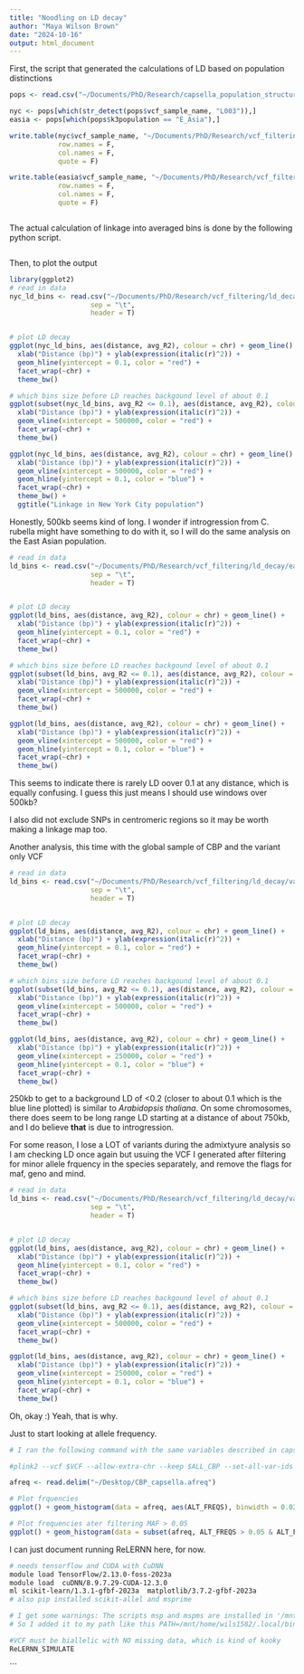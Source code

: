 ```yaml
---
title: "Noodling on LD decay"
author: "Maya Wilson Brown"
date: "2024-10-16"
output: html_document
---
```



First, the script that generated the calculations of LD
based on population distinctions
```r
pops <- read.csv("~/Documents/PhD/Research/capsella_population_structure/cbp_pop_str.txt", sep = "\t", header=T)

nyc <- pops[which(str_detect(pops$vcf_sample_name, "L003")),]
easia <- pops[which(pops$k3population == "E_Asia"),]

write.table(nyc$vcf_sample_name, "~/Documents/PhD/Research/vcf_filtering/ld_decay/nyc_vcf_sample.txt",
            row.names = F,
            col.names = F,
            quote = F)

write.table(easia$vcf_sample_name, "~/Documents/PhD/Research/vcf_filtering/ld_decay/easia_vcf_sample.txt",
            row.names = F,
            col.names = F,
            quote = F)
```


```bash
```

The actual calculation of linkage into averaged bins is done by the following python script.
```bash
```

Then, to plot the output
```r
library(ggplot2)
# read in data
nyc_ld_bins <- read.csv("~/Documents/PhD/Research/vcf_filtering/ld_decay/nyc_chrAll.ld_decay_bins",
                    sep = "\t",
                    header = T)


# plot LD decay
ggplot(nyc_ld_bins, aes(distance, avg_R2), colour = chr) + geom_line() +
  xlab("Distance (bp)") + ylab(expression(italic(r)^2)) +
  geom_hline(yintercept = 0.1, color = "red") +
  facet_wrap(~chr) +
  theme_bw()

# which bins size before LD reaches backgound level of about 0.1
ggplot(subset(nyc_ld_bins, avg_R2 <= 0.1), aes(distance, avg_R2), colour = chr) + geom_line() +
  xlab("Distance (bp)") + ylab(expression(italic(r)^2)) +
  geom_vline(xintercept = 500000, color = "red") +
  facet_wrap(~chr) +
  theme_bw()

ggplot(nyc_ld_bins, aes(distance, avg_R2), colour = chr) + geom_line() +
  xlab("Distance (bp)") + ylab(expression(italic(r)^2)) +
  geom_vline(xintercept = 500000, color = "red") +
  geom_hline(yintercept = 0.1, color = "blue") +
  facet_wrap(~chr) +
  theme_bw() +
  ggtitle("Linkage in New York City population")
```

Honestly, 500kb seems kind of long. I wonder if introgression from C. rubella might have something to do with it, so I will do the same analysis on the East Asian population.
```r
# read in data
ld_bins <- read.csv("~/Documents/PhD/Research/vcf_filtering/ld_decay/easia_chrAll.ld_decay_bins",
                    sep = "\t",
                    header = T)


# plot LD decay
ggplot(ld_bins, aes(distance, avg_R2), colour = chr) + geom_line() +
  xlab("Distance (bp)") + ylab(expression(italic(r)^2)) +
  geom_hline(yintercept = 0.1, color = "red") +
  facet_wrap(~chr) +
  theme_bw()

# which bins size before LD reaches backgound level of about 0.1
ggplot(subset(ld_bins, avg_R2 <= 0.1), aes(distance, avg_R2), colour = chr) + geom_line() +
  xlab("Distance (bp)") + ylab(expression(italic(r)^2)) +
  geom_vline(xintercept = 500000, color = "red") +
  facet_wrap(~chr) +
  theme_bw()

ggplot(ld_bins, aes(distance, avg_R2), colour = chr) + geom_line() +
  xlab("Distance (bp)") + ylab(expression(italic(r)^2)) +
  geom_vline(xintercept = 500000, color = "red") +
  geom_hline(yintercept = 0.1, color = "blue") +
  facet_wrap(~chr) +
  theme_bw()
```

This seems to indicate there is rarely LD oover 0.1 at any distance, which is equally confusing. I guess this just means I should use windows over 500kb?

I also did not exclude SNPs in centromeric regions so it may be worth making a linkage map too.

Another analysis, this time with the global sample of CBP and the variant only VCF
```r
# read in data
ld_bins <- read.csv("~/Documents/PhD/Research/vcf_filtering/ld_decay/var_cbp_JLv4_LD_chrAll.ld_decay_bins",
                    sep = "\t",
                    header = T)


# plot LD decay
ggplot(ld_bins, aes(distance, avg_R2), colour = chr) + geom_line() +
  xlab("Distance (bp)") + ylab(expression(italic(r)^2)) +
  geom_hline(yintercept = 0.1, color = "red") +
  facet_wrap(~chr) +
  theme_bw()

# which bins size before LD reaches backgound level of about 0.1
ggplot(subset(ld_bins, avg_R2 <= 0.1), aes(distance, avg_R2), colour = chr) + geom_line() +
  xlab("Distance (bp)") + ylab(expression(italic(r)^2)) +
  geom_vline(xintercept = 500000, color = "red") +
  facet_wrap(~chr) +
  theme_bw()

ggplot(ld_bins, aes(distance, avg_R2), colour = chr) + geom_line() +
  xlab("Distance (bp)") + ylab(expression(italic(r)^2)) +
  geom_vline(xintercept = 250000, color = "red") +
  geom_hline(yintercept = 0.1, color = "blue") +
  facet_wrap(~chr) +
  theme_bw()
```
250kb to get to a background LD of <0.2 (closer to about 0.1 which is the blue line plotted) is similar to *Arabidopsis thaliana*. On some chromosomes, there does seem to be long range LD starting at a distance of about 750kb, and I do believe **that** is due to introgression.

For some reason, I lose a LOT of variants during the admixtyure analysis so I am checking LD once again but usuing the VCF I generated after filtering for minor allele frquency in the species separately, and remove the flags for maf, geno and mind.
```r
# read in data
ld_bins <- read.csv("~/Documents/PhD/Research/vcf_filtering/ld_decay/var_cbp_JLv4_LD_maf_chrAll.ld_decay_bins",
                    sep = "\t",
                    header = T)


# plot LD decay
ggplot(ld_bins, aes(distance, avg_R2), colour = chr) + geom_line() +
  xlab("Distance (bp)") + ylab(expression(italic(r)^2)) +
  geom_hline(yintercept = 0.1, color = "red") +
  facet_wrap(~chr) +
  theme_bw()

# which bins size before LD reaches backgound level of about 0.1
ggplot(subset(ld_bins, avg_R2 <= 0.1), aes(distance, avg_R2), colour = chr) + geom_line() +
  xlab("Distance (bp)") + ylab(expression(italic(r)^2)) +
  geom_vline(xintercept = 500000, color = "red") +
  facet_wrap(~chr) +
  theme_bw()

ggplot(ld_bins, aes(distance, avg_R2), colour = chr) + geom_line() +
  xlab("Distance (bp)") + ylab(expression(italic(r)^2)) +
  geom_vline(xintercept = 250000, color = "red") +
  geom_hline(yintercept = 0.1, color = "blue") +
  facet_wrap(~chr) +
  theme_bw()
```
Oh, okay :) Yeah, that is why.

Just to start looking at allele frequency.
```r
# I ran the following command with the same variables described in capsella_population_structure/runConditionalAdmixture.sh

#plink2 --vcf $VCF --allow-extra-chr --keep $ALL_CBP --set-all-var-ids @:# --freq --out CBP_capsella

afreq <- read.delim("~/Desktop/CBP_capsella.afreq")

# Plot frquencies
ggplot() + geom_histogram(data = afreq, aes(ALT_FREQS), binwidth = 0.02)

# Plot frequencies ater filtering MAF > 0.05
ggplot() + geom_histogram(data = subset(afreq, ALT_FREQS > 0.05 & ALT_FREQS < 0.95), aes(ALT_FREQS), binwidth = 0.02)
```


I can just document running ReLERNN here, for now.
```bash
# needs tensorflow and CUDA with CuDNN
module load TensorFlow/2.13.0-foss-2023a
module load  cuDNN/8.9.7.29-CUDA-12.3.0
ml scikit-learn/1.3.1-gfbf-2023a  matplotlib/3.7.2-gfbf-2023a 
# also pip installed scikit-allel and msprime

# I get some warnings: The scripts msp and mspms are installed in '/mnt/home/wils1582/.local/bin'.Consider adding this directory to PATH
# So I added it to my path like this PATH=/mnt/home/wils1582/.local/bin:$PATH
```


```bash
#VCF must be biallelic with NO missing data, which is kind of kooky
ReLERNN_SIMULATE 
```



```

